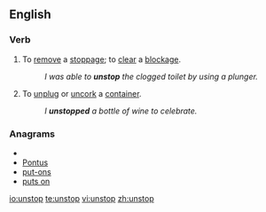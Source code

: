 ==English==

===Verb===
{{en-verb|unstopp|ing}}

# To [[remove]] a [[stoppage]]; to [[clear]] a [[blockage]].
#:''I was able to '''unstop''' the clogged toilet by using a plunger.''
# To [[unplug]] or [[uncork]] a [[container]].
#:''I '''unstopped''' a bottle of wine to celebrate.''

===Anagrams===
* {{alphagram|nopstu}}
* [[Pontus#English|Pontus]]
* [[put-ons#English|put-ons]]
* [[puts on#English|puts on]]

[[io:unstop]]
[[te:unstop]]
[[vi:unstop]]
[[zh:unstop]]